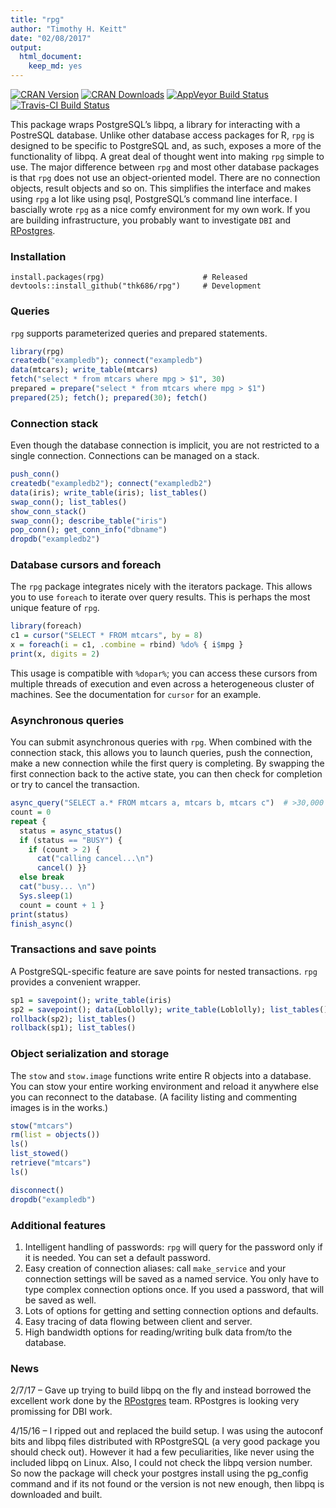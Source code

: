 ```yaml
---
title: "rpg"
author: "Timothy H. Keitt"
date: "02/08/2017"
output:
  html_document:
    keep_md: yes
---
```


[![CRAN Version](http://www.r-pkg.org/badges/version/rpg)](http://www.r-pkg.org/badges/version/rpg) [![CRAN Downloads](http://cranlogs.r-pkg.org/badges/rpg)](http://cran.rstudio.com/web/packages/rpg/index.html) [![AppVeyor Build Status](https://ci.appveyor.com/api/projects/status/github/thk686/rpg?branch=master&svg=true)](https://ci.appveyor.com/project/thk686/rpg) [![Travis-CI Build Status](https://travis-ci.org/thk686/rpg.svg?branch=master)](https://travis-ci.org/thk686/rpg) 

This package wraps PostgreSQL's libpq, a library for interacting with a PostreSQL database. Unlike other database access packages for R, ```rpg``` is designed to be specific to PostgreSQL and, as such, exposes a more of the functionality of libpq. A great deal of thought went into making ```rpg``` simple to use. The major difference between ```rpg``` and most other database packages is that ```rpg``` does not use an object-oriented model. There are no connection objects, result objects and so on. This simplifies the interface and makes using ```rpg``` a lot like using psql, PostgreSQL's command line interface. I bascially wrote ```rpg``` as a nice comfy environment for my own work. If you are building infrastructure, you probably want to investigate ```DBI``` and [RPostgres](https://github.com/rstats-db/RPostgres).

### Installation

```
install.packages(rpg)                      # Released
devtools::install_github("thk686/rpg")     # Development
```

### Queries

```rpg``` supports parameterized queries and prepared statements.

```r
library(rpg)
createdb("exampledb"); connect("exampledb")
data(mtcars); write_table(mtcars)
fetch("select * from mtcars where mpg > $1", 30)
prepared = prepare("select * from mtcars where mpg > $1")
prepared(25); fetch(); prepared(30); fetch()
```

### Connection stack

Even though the database connection is implicit, you are not restricted to a single connection. Connections can be managed on a stack.

```r
push_conn()
createdb("exampledb2"); connect("exampledb2")
data(iris); write_table(iris); list_tables()
swap_conn(); list_tables()
show_conn_stack()
swap_conn(); describe_table("iris")
pop_conn(); get_conn_info("dbname")
dropdb("exampledb2")
```

### Database cursors and foreach

The ```rpg``` package integrates nicely with the iterators package. This allows you to use ```foreach``` to iterate over query results. This is perhaps the most unique feature of ```rpg```.

```r
library(foreach)
c1 = cursor("SELECT * FROM mtcars", by = 8)
x = foreach(i = c1, .combine = rbind) %do% { i$mpg }
print(x, digits = 2)
```

This usage is compatible with ```%dopar%```; you can access these cursors from multiple threads of execution and even across a heterogeneous cluster of machines. See the documentation for ```cursor``` for an example.

### Asynchronous queries

You can submit asynchronous queries with ```rpg```. When combined with the connection stack, this allows you to launch queries, push the connection, make a new connection while the first query is completing. By swapping the first connection back to the active state, you can then check for completion or try to cancel the transaction.

```r
async_query("SELECT a.* FROM mtcars a, mtcars b, mtcars c")  # >30,000 rows
count = 0
repeat {
  status = async_status()
  if (status == "BUSY") {
    if (count > 2) {
      cat("calling cancel...\n")
      cancel() }}
  else break
  cat("busy... \n")
  Sys.sleep(1)
  count = count + 1 }
print(status)
finish_async()
```

### Transactions and save points

A PostgreSQL-specific feature are save points for nested transactions. ```rpg``` provides a convenient wrapper.

```r
sp1 = savepoint(); write_table(iris)
sp2 = savepoint(); data(Loblolly); write_table(Loblolly); list_tables()
rollback(sp2); list_tables()
rollback(sp1); list_tables()
```

### Object serialization and storage

The ```stow``` and ```stow.image``` functions write entire R objects into a database. You can stow your entire working environment and reload it anywhere else you can reconnect to the database. (A facility listing and commenting images is in the works.)

```r
stow("mtcars")
rm(list = objects())
ls()
list_stowed()
retrieve("mtcars")
ls()

disconnect()
dropdb("exampledb")
```

### Additional features

1. Intelligent handling of passwords: ```rpg``` will query for the password only if it is needed. You can set a default password.
1. Easy creation of connection aliases: call ```make_service``` and your connection settings will be saved as a named service. You only have to type complex connection options once. If you used a password, that will be saved as well.
1. Lots of options for getting and setting connection options and defaults.
1. Easy tracing of data flowing between client and server.
1. High bandwidth options for reading/writing bulk data from/to the database.

### News

2/7/17 -- Gave up trying to build libpq on the fly and instead borrowed the excellent work done by the [RPostgres](https://github.com/rstats-db/RPostgres) team. RPostgres is looking very promissing for DBI work.

4/15/16 -- I ripped out and replaced the build setup. I was using the autoconf bits and libpq files distributed with RPostgreSQL (a very good package you should check out). However it had a few peculiarities, like never using the included libpq on Linux. Also, I could not check the libpq version number. So now the package will check your postgres install using the pg_config command and if its not found or the version is not new enough, then libpq is downloaded and built.

